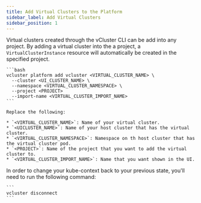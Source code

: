 ```yaml
---
title: Add Virtual Clusters to the Platform
sidebar_label: Add Virtual Clusters
sidebar_position: 1
---
```





Virtual clusters created through the vCluster CLI can be add into any project. By adding a virtual cluster into the a project, 
a `VirtualClusterInstance` resource will automatically be created in the specified project.

<Flow id="add-virtual-cluster">
  <Step>
    <FragmentConnectPlatform />
  </Step>
  <Step>
    <FragmentPlatformAddCluster />
  </Step>
  <Step>
    <FragmentPlatformConnectCluster />
  </Step>
  <Step>

    ```bash
    vcluster platform add vcluster <VIRTUAL_CLUSTER_NAME> \
      --cluster <UI_CLUSTER_NAME> \
      --namespace <VIRTUAL_CLUSTER_NAMESPACE> \
      --project <PROJECT>
      --import-name <VIRTUAL_CLUSTER_IMPORT_NAME>
    ```

    Replace the following:
    
    * `<VIRTUAL_CLUSTER_NAME>`: Name of your virtual cluster. 
    * `<UICLUSTER_NAME>`: Name of your host cluster that has the virtual cluster.
    * `<VIRTUAL_CLUSTER_NAMESPACE>`: Namespace on th host cluster that has the virtual cluster pod.
    * `<PROJECT>`: Name of the project that you want to add the virtual cluster to.
    * `<VIRTUAL_CLUSTER_IMPORT_NAME>`: Name that you want shown in the UI. 

  </Step>
  <Step>
    In order to change your kube-context back to your previous state, you'll need to run the following command:
    
    ```
    vcluster disconnect
    ```
  </Step>
</Flow>

